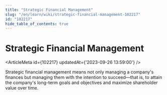 ```yaml
---
title: "Strategic Financial Management"
slug: "/en/learn/wiki/strategic-financial-management-102217"
id: "102217"
hide_table_of_contents: true
---
```



# Strategic Financial Management

<ArticleMeta id={102217} updatedAt={'2023-09-26 13:59:00'} />
<div className='border-solid border-b border-t-0 my-4 border-[var(--ifm-color-gray-300)]' />

Strategic financial management means not only managing a company's finances but managing them with the intention to succeed—that is, to attain the company's long-term goals and objectives and maximize shareholder value over time.
